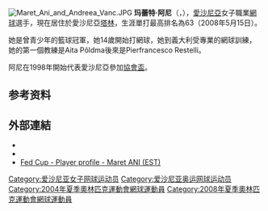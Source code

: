[[File:Maret_Ani_and_Andreea_Vanc.JPG|thumb]]
'''玛蕾特·阿尼'''（{{lang-et|'''Maret Ani'''}}，{{bd|1982年|1月31日|catIdx=Ani}}），[[愛沙尼亞|愛沙尼亞]]女子職業[[網球|網球]]選手，現在居住於愛沙尼亞[[塔林|塔林]]，生涯單打最高排名為63（2008年5月15日）。

她是曾青少年的籃球冠軍，她14歲開始打網球，她到義大利受專業的網球訓練，她的第一個教練是Aita Põldma後來是Pierfrancesco Restelli。

阿尼在1998年開始代表愛沙尼亞參加[[協會盃|協會盃]]。

== 参考资料 ==
{{reflist}}

== 外部連結 ==
* {{WTA|276}}
* {{ITF Profile|id=20011149}}
* [http://www.fedcup.com/en/players/player/profile.aspx?playerid=20011149 Fed Cup - Player profile - Maret ANI (EST)] {{Wayback|url=http://www.fedcup.com/en/players/player/profile.aspx?playerid=20011149 |date=20150109133750 }}

{{Tennis-bio-stub}}

{{Authority control}}
{{DEFAULTSORT:Ani, Maret}}
[[Category:爱沙尼亚女子网球运动员|Category:爱沙尼亚女子网球运动员]]
[[Category:爱沙尼亚奥运网球运动员|Category:爱沙尼亚奥运网球运动员]]
[[Category:2004年夏季奧林匹克運動會網球運動員|Category:2004年夏季奧林匹克運動會網球運動員]]
[[Category:2008年夏季奧林匹克運動會網球運動員|Category:2008年夏季奧林匹克運動會網球運動員]]